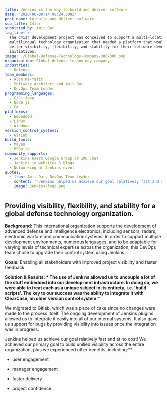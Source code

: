 ```yaml
---
title: Jenkins is the way to build and deliver software
date: '2020-06-09T14:09:24.000Z'
post_name: to-build-and-deliver-software
sub_title: C4isr
submitted_by: Amit Dar
tag_line: >-
  The C4isr development project was conceived to support a multi-location,
  multilingual technology organization that needed a platform that would provide
  better visibility, flexibility, and stability for their software development
  initiatives.
image: ./Global-Defense-Technology-Company-300x300.png
organization: Global defense technology company
industries:
  - Defense
team_members:
  - Alon Ma-Yafit
  - Software Architect and Amit Dar
  - DevOps Team Leader
programming_languages:
  - C/C++Java
  - Node.js
  - C#
platforms:
  - Embedded
  - Linux
  - Windows
version_control_systems:
  - GitLab
build_tools:
  - Maven
  - MSBuild
community_supports:
  - Jenkins Users Google Group or IRC Chat
  - Jenkins.io websites & blogs
  - Networking at Jenkins event
quotes:
  - from: Amit Dar, DevOps Team Leader
    content: '"Jenkins helped us achieve our goal relatively fast and at no cost!"'
    image: Jenkins-logo.png
---
```

## Providing visibility, flexibility, and stability for a global defense technology organization.

**Background:** This international organization supports the development of advanced defense and intelligence electronics, including sensors, radars, electronic warfare and communication systems. In order to support multiple development environments, numerous languages, and to be adaptable for varying levels of technical expertise across the organization, this DevOps team chose to upgrade their control system using Jenkins.

**Goals:** Enabling all stakeholders with improved project visibility and faster feedback.

<Testimonal idx="0" />

**Solution & Results: \* The use of Jenkins allowed us to uncouple a lot of the stuff embedded into our development infrastructure. In doing so, we were able to treat each as a unique subject in its entirety, i.e. 'build scripts'. The key to our success was the ability to integrate it with ClearCase, an older version control system.**\*

We migrated to Gitlab, which was a piece of cake since no changes were made to the process itself. The ongoing development of Jenkins plugins allowed us to integrate it easily into all of our internal systems. It also gave us support for bugs by providing visibility into issues once the integration was in progress.

Jenkins helped us achieve our goal relatively fast and at no cost! We achieved our primary goal to build unified visibility across the entire organization, plus we experienced other benefits, including:\*\*

-   user engagement

-   manager engagement

-   faster delivery

-   project confidence
